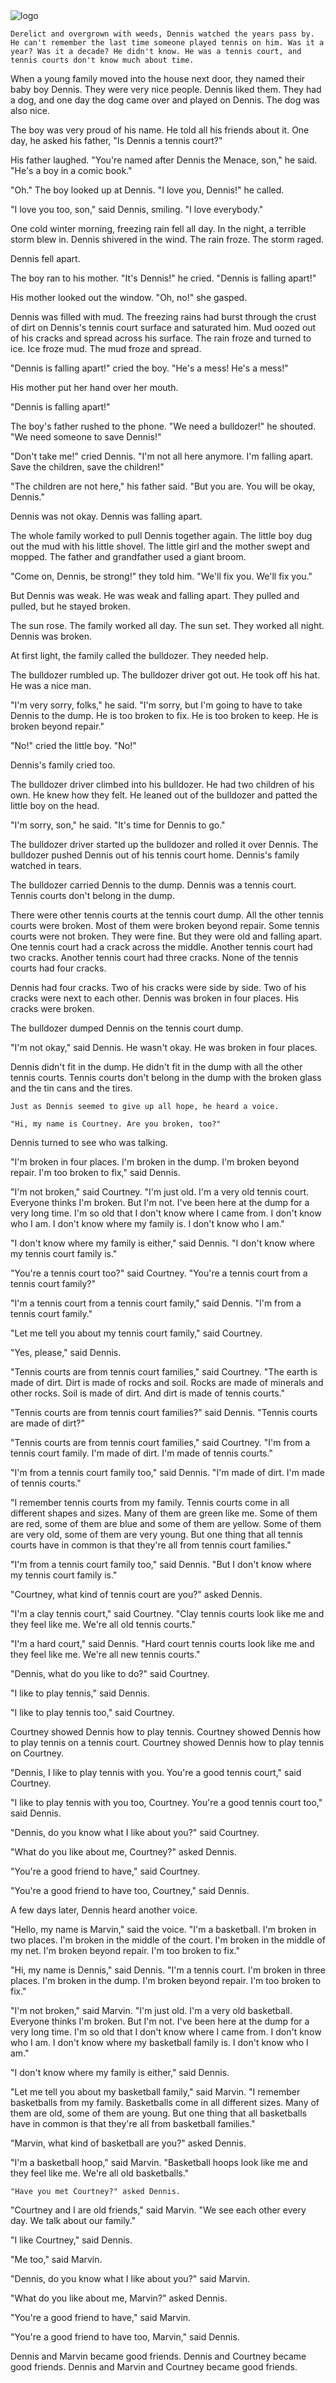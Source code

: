 
<div className={styles["Welcome"]}>
<img src={dennis} className={styles["image"]} alt="logo" />

`Derelict and overgrown with weeds, Dennis watched the years pass by. He can't remember the last time someone played tennis on him. Was it a year? Was it a decade? He didn't know. He was a tennis court, and tennis courts don't know much about time.`

When a young family moved into the house next door, they named their baby boy Dennis. They were very nice people. Dennis liked them. They had a dog, and one day the dog came over and played on Dennis. The dog was also nice.

The boy was very proud of his name. He told all his friends about it. One day, he asked his father, "Is Dennis a tennis court?"

His father laughed. "You're named after Dennis the Menace, son," he said. "He's a boy in a comic book."

"Oh." The boy looked up at Dennis. "I love you, Dennis!" he called.

"I love you too, son," said Dennis, smiling. "I love everybody."

One cold winter morning, freezing rain fell all day. In the night, a terrible storm blew in. Dennis shivered in the wind. The rain froze. The storm raged.

Dennis fell apart.

The boy ran to his mother. "It's Dennis!" he cried. "Dennis is falling apart!"

His mother looked out the window. "Oh, no!" she gasped.

Dennis was filled with mud. The freezing rains had burst through the crust of dirt on Dennis's tennis court surface and saturated him. Mud oozed out of his cracks and spread across his surface. The rain froze and turned to ice. Ice froze mud. The mud froze and spread.

"Dennis is falling apart!" cried the boy. "He's a mess! He's a mess!"

His mother put her hand over her mouth.

"Dennis is falling apart!"

The boy's father rushed to the phone. "We need a bulldozer!" he shouted. "We need someone to save Dennis!"

"Don't take me!" cried Dennis. "I'm not all here anymore. I'm falling apart. Save the children, save the children!"

"The children are not here," his father said. "But you are. You will be okay, Dennis."

Dennis was not okay. Dennis was falling apart.

The whole family worked to pull Dennis together again. The little boy dug out the mud with his little shovel. The little girl and the mother swept and mopped. The father and grandfather used a giant broom.

"Come on, Dennis, be strong!" they told him. "We'll fix you. We'll fix you."

But Dennis was weak. He was weak and falling apart. They pulled and pulled, but he stayed broken.

The sun rose. The family worked all day. The sun set. They worked all night. Dennis was broken.

At first light, the family called the bulldozer. They needed help.

The bulldozer rumbled up. The bulldozer driver got out. He took off his hat. He was a nice man.

"I'm very sorry, folks," he said. "I'm sorry, but I'm going to have to take Dennis to the dump. He is too broken to fix. He is too broken to keep. He is broken beyond repair."

"No!" cried the little boy. "No!"

Dennis's family cried too.

The bulldozer driver climbed into his bulldozer. He had two children of his own. He knew how they felt. He leaned out of the bulldozer and patted the little boy on the head.

"I'm sorry, son," he said. "It's time for Dennis to go."

The bulldozer driver started up the bulldozer and rolled it over Dennis. The bulldozer pushed Dennis out of his tennis court home. Dennis's family watched in tears.

The bulldozer carried Dennis to the dump. Dennis was a tennis court. Tennis courts don't belong in the dump.

There were other tennis courts at the tennis court dump. All the other tennis courts were broken. Most of them were broken beyond repair. Some tennis courts were not broken. They were fine. But they were old and falling apart. One tennis court had a crack across the middle. Another tennis court had two cracks. Another tennis court had three cracks. None of the tennis courts had four cracks.

Dennis had four cracks. Two of his cracks were side by side. Two of his cracks were next to each other. Dennis was broken in four places. His cracks were broken.

The bulldozer dumped Dennis on the tennis court dump.

"I'm not okay," said Dennis. He wasn't okay. He was broken in four places.

Dennis didn't fit in the dump. He didn't fit in the dump with all the other tennis courts. Tennis courts don't belong in the dump with the broken glass and the tin cans and the tires.

`Just as Dennis seemed to give up all hope, he heard a voice.`

`"Hi, my name is Courtney. Are you broken, too?"`

Dennis turned to see who was talking.

"I'm broken in four places. I'm broken in the dump. I'm broken beyond repair. I'm too broken to fix," said Dennis.

"I'm not broken," said Courtney. "I'm just old. I'm a very old tennis court. Everyone thinks I'm broken. But I'm not. I've been here at the dump for a very long time. I'm so old that I don't know where I came from. I don't know who I am. I don't know where my family is. I don't know who I am."

"I don't know where my family is either," said Dennis. "I don't know where my tennis court family is."

"You're a tennis court too?" said Courtney. "You're a tennis court from a tennis court family?"

"I'm a tennis court from a tennis court family," said Dennis. "I'm from a tennis court family."

"Let me tell you about my tennis court family," said Courtney.

"Yes, please," said Dennis.

"Tennis courts are from tennis court families," said Courtney. "The earth is made of dirt. Dirt is made of rocks and soil. Rocks are made of minerals and other rocks. Soil is made of dirt. And dirt is made of tennis courts."

"Tennis courts are from tennis court families?" said Dennis. "Tennis courts are made of dirt?"

"Tennis courts are from tennis court families," said Courtney. "I'm from a tennis court family. I'm made of dirt. I'm made of tennis courts."

"I'm from a tennis court family too," said Dennis. "I'm made of dirt. I'm made of tennis courts."

"I remember tennis courts from my family. Tennis courts come in all different shapes and sizes. Many of them are green like me. Some of them are red, some of them are blue and some of them are yellow. Some of them are very old, some of them are very young. But one thing that all tennis courts have in common is that they're all from tennis court families."

"I'm from a tennis court family too," said Dennis. "But I don't know where my tennis court family is."

"Courtney, what kind of tennis court are you?" asked Dennis.

"I'm a clay tennis court," said Courtney. "Clay tennis courts look like me and they feel like me. We're all old tennis courts."

"I'm a hard court," said Dennis. "Hard court tennis courts look like me and they feel like me. We're all new tennis courts."

"Dennis, what do you like to do?" said Courtney.

"I like to play tennis," said Dennis.

"I like to play tennis too," said Courtney.

Courtney showed Dennis how to play tennis. Courtney showed Dennis how to play tennis on a tennis court. Courtney showed Dennis how to play tennis on Courtney.

"Dennis, I like to play tennis with you. You're a good tennis court," said Courtney.

"I like to play tennis with you too, Courtney. You're a good tennis court too," said Dennis.

"Dennis, do you know what I like about you?" said Courtney.

"What do you like about me, Courtney?" asked Dennis.

"You're a good friend to have," said Courtney.

"You're a good friend to have too, Courtney," said Dennis.

A few days later, Dennis heard another voice.

"Hello, my name is Marvin," said the voice. "I'm a basketball. I'm broken in two places. I'm broken in the middle of the court. I'm broken in the middle of my net. I'm broken beyond repair. I'm too broken to fix."

"Hi, my name is Dennis," said Dennis. "I'm a tennis court. I'm broken in three places. I'm broken in the dump. I'm broken beyond repair. I'm too broken to fix."

"I'm not broken," said Marvin. "I'm just old. I'm a very old basketball. Everyone thinks I'm broken. But I'm not. I've been here at the dump for a very long time. I'm so old that I don't know where I came from. I don't know who I am. I don't know where my basketball family is. I don't know who I am."

"I don't know where my family is either," said Dennis.

"Let me tell you about my basketball family," said Marvin. "I remember basketballs from my family. Basketballs come in all different sizes. Many of them are old, some of them are young. But one thing that all basketballs have in common is that they're all from basketball families."

"Marvin, what kind of basketball are you?" asked Dennis.

"I'm a basketball hoop," said Marvin. "Basketball hoops look like me and they feel like me. We're all old basketballs."

`"Have you met Courtney?" asked Dennis.`

"Courtney and I are old friends," said Marvin. "We see each other every day. We talk about our family."

"I like Courtney," said Dennis.

"Me too," said Marvin.

"Dennis, do you know what I like about you?" said Marvin.

"What do you like about me, Marvin?" asked Dennis.

"You're a good friend to have," said Marvin.

"You're a good friend to have too, Marvin," said Dennis.

Dennis and Marvin became good friends. Dennis and Courtney became good friends. Dennis and Marvin and Courtney became good friends.

</div>
